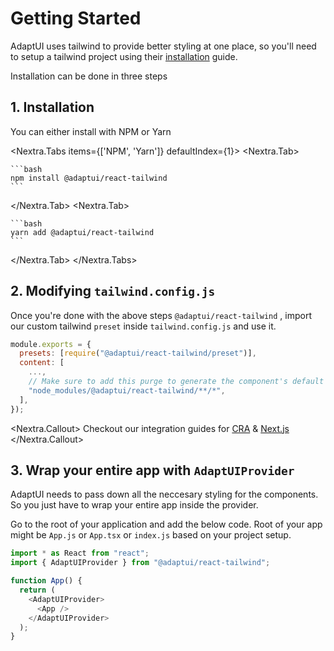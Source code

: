 # Getting Started

AdaptUI uses tailwind to provide better styling at one place, so you'll need to
setup a tailwind project using their
[installation](https://tailwindcss.com/docs/installation) guide.

Installation can be done in three steps

## 1. Installation

You can either install with NPM or Yarn

<Nextra.Tabs items={['NPM', 'Yarn']} defaultIndex={1}>
  <Nextra.Tab>

    ```bash
    npm install @adaptui/react-tailwind
    ```

  </Nextra.Tab>
  <Nextra.Tab>

    ```bash
    yarn add @adaptui/react-tailwind
    ```

  </Nextra.Tab>
</Nextra.Tabs>

## 2. Modifying `tailwind.config.js`

Once you're done with the above steps `@adaptui/react-tailwind` , import our
custom tailwind `preset` inside `tailwind.config.js` and use it.

```js
module.exports = {
  presets: [require("@adaptui/react-tailwind/preset")],
  content: [
    ...,
    // Make sure to add this purge to generate the component's default styling
    "node_modules/@adaptui/react-tailwind/**/*",
  ],
});
```

<Nextra.Callout>
  Checkout our integration guides for [CRA](/guides/usage-with-cra) &
  [Next.js](/guides/usage-with-nextjs)
</Nextra.Callout>

## 3. Wrap your entire app with `AdaptUIProvider`

AdaptUI needs to pass down all the neccesary styling for the components. So you
just have to wrap your entire app inside the provider.

Go to the root of your application and add the below code. Root of your app
might be `App.js` or `App.tsx` or `index.js` based on your project setup.

```js filename="App.js" /AdaptUIProvider/2-3 {2}
import * as React from "react";
import { AdaptUIProvider } from "@adaptui/react-tailwind";

function App() {
  return (
    <AdaptUIProvider>
      <App />
    </AdaptUIProvider>
  );
}
```
